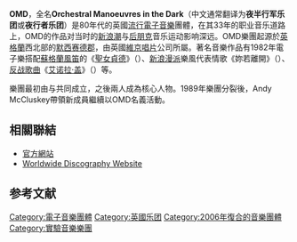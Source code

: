 {{Infobox musical artist
|name                = Orchestral Manoeuvres in the Dark
|image               = Orchestral Manoeuvres In The Dark 2011.jpg
|caption             = 乐队创建者{{link-en|安迪·麦克克鲁斯基|Andy McCluskey}}与{{link-en|保罗·汉弗莱|Paul Humphreys}}，2011年
|background          = group_or_band
|image_size          = 250
|landscape           = yes
|alias               = OMD
|origin              = [[英格兰|英格兰]][[默西赛德郡|默西赛德郡]]
|genre               = [[电子音乐|电子音乐]]、[[流行电音|流行电音]]、[[新浪潮|新浪潮音乐]]、[[实验音乐|实验音乐]]、[[后朋克|后朋克]]
|years_active        = 1978–1996，2006–
|label               = [[维京|维京]]<br />{{link-en|A&M}}<ref>http://www.bsnpubs.com/aandm/aandm10-5000.html</ref><br />[[史诗唱片|史诗唱片]]<ref>https://www.discogs.com/artist/9462-Orchestral-Manoeuvres-In-The-Dark?page=1</ref>
|website             = {{URL|omd.uk.com}}
|current_members     = {{link-en|安迪·麦克克鲁斯基|Andy McCluskey}}<br />{{link-en|保罗·汉弗莱|Paul Humphreys}}<br />Martin Cooper<br />Stuart Kershaw
|past_members        = Dave Hughes<br />Michael Douglas<br />Graham Weir<br />Neil Weir<br />Phil Coxon<br />Nigel Ipinson<br />Abe Jukes<br />Malcolm Holmes
}}
'''OMD'''，全名'''Orchestral Manoeuvres in the Dark'''（中文通常翻译为'''夜半行军乐团'''或'''夜行者乐团'''）是80年代的英國[[流行樂|流行]][[電子音樂|電子音樂]]團體，在其33年的职业音乐道路上，OMD的作品对当时的[[新浪潮|新浪潮]]与[[后朋克|后朋克]]音乐运动影响深远。OMD樂團起源於[[英格蘭|英格蘭]]西北部的[[默西赛德郡|默西赛德郡]]，由英國[[維京唱片|維京唱片]]公司所屬。著名音樂作品有1982年電子樂搭配[[蘇格蘭|蘇格蘭]][[風笛|風笛]]的《[[聖女貞德|聖女貞德]]》（{{lang-en|Joan of Arc }}）、[[新浪漫主义_(歌曲)|新浪漫派]]樂風代表情歌《妳若離開》（{{lang-en|If You Leave}}）、[[反战歌曲|反战歌曲]]《[[艾诺拉·盖号轰炸机|艾诺拉·盖]]》（{{lang-en|Enola Gay }}）等。

樂團最初由{{link-en|安迪·麦克克鲁斯基|Andy McCluskey}}与{{link-en|保罗·汉弗莱|Paul Humphreys}}共同成立，之後兩人成為核心人物。1989年樂團分裂後，Andy McCluskey帶領新成員繼續以OMD名義活動。

== 相關聯結 ==
* [http://www.omd.uk.com 官方網站]{{Wayback|url=http://www.omd.uk.com/ |date=20040714070634 }}
* [https://web.archive.org/web/20141218201954/http://omd.eu.com/ Worldwide Discography Website]

== 参考文献 ==
{{reflist}}

{{Authority control}}
{{Band-stub}}

{{DEFAULTSORT:Orchestral Manoeuvres in the Dark}}
[[Category:電子音樂團體|Category:電子音樂團體]]
[[Category:英國乐团|Category:英國乐团]]
[[Category:2006年復合的音樂團體|Category:2006年復合的音樂團體]]
[[Category:實驗音樂樂團|Category:實驗音樂樂團]]